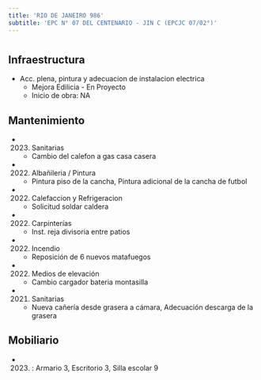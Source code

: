 ```yaml
---
title: 'RIO DE JANEIRO 986'
subtitle: 'EPC N° 07 DEL CENTENARIO - JIN C (EPCJC 07/02°)'
---
```


#
## Infraestructura

* Acc. plena, pintura y adecuacion de instalacion electrica 
    + Mejora Edilicia - En Proyecto 
    + Inicio de obra: NA 






## Mantenimiento

*  (2023) Sanitarias 
    + Cambio del calefon a gas casa casera

*  (2022) Albañileria / Pintura 
    + Pintura piso de la cancha, Pintura adicional de la cancha de futbol

*  (2022) Calefaccion y Refrigeracion 
    + Solicitud soldar caldera

*  (2022) Carpinterías 
    + Inst.  reja divisoria entre  patios

*  (2022) Incendio 
    + Reposición de 6 nuevos  matafuegos

*  (2022) Medios de elevación 
    + Cambio cargador bateria montasilla

*  (2021) Sanitarias 
    + Nueva cañería desde grasera a cámara, Adecuación descarga de la grasera





## Mobiliario

*  (2023) : Armario 3, Escritorio 3, Silla escolar 9 



